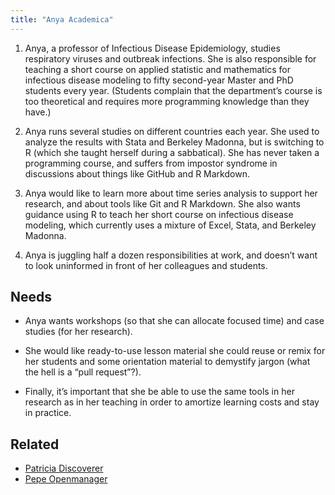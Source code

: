 ```yaml
---
title: "Anya Academica"
---
```


1.  Anya, a professor of Infectious Disease Epidemiology, studies respiratory viruses and outbreak infections. She is also responsible for teaching a short course on applied statistic and mathematics for infectious disease modeling to fifty second-year Master and PhD students every year. (Students complain that the department’s course is too theoretical and requires more programming knowledge than they have.)

2. Anya runs several studies on different countries each year. She used to analyze the results with Stata and Berkeley Madonna, but is switching to R (which she taught herself during a sabbatical). She has never taken a programming course, and suffers from impostor syndrome in discussions about things like GitHub and R Markdown.

3. Anya would like to learn more about time series analysis to support her research, and about tools like Git and R Markdown. She also wants guidance using R to teach her short course on infectious disease modeling, which currently uses a mixture of Excel, Stata, and Berkeley Madonna.

4. Anya is juggling half a dozen responsibilities at work, and doesn’t want to look uninformed in front of her colleagues and students.


## Needs

- Anya wants workshops (so that she can allocate focused time) and case studies (for her research). 

- She would like ready-to-use lesson material she could reuse or remix for her students and some orientation material to demystify jargon (what the hell is a "pull request"?). 

- Finally, it's important that she be able to use the same tools in her research as in her teaching in order to amortize learning costs and stay in practice.

## Related

-   [Patricia Discoverer](patricia-discoverer.qmd)
-   [Pepe Openmanager](pepe-openmanager.qmd)
